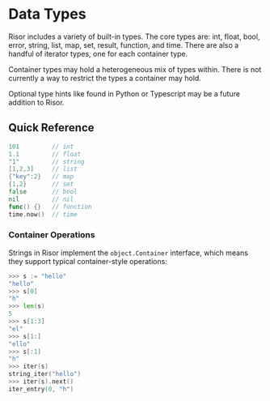 # Data Types

Risor includes a variety of built-in types. The core types are: int, float,
bool, error, string, list, map, set, result, function, and time. There are also
a handful of iterator types, one for each container type.

Container types may hold a heterogeneous mix of types within. There is not
currently a way to restrict the types a container may hold.

Optional type hints like found in Python or Typescript may be a future addition
to Risor.

## Quick Reference

```go
101         // int
1.1         // float
"1"         // string
[1,2,3]     // list
{"key":2}   // map
{1,2}       // set
false       // bool
nil         // nil
func() {}   // function
time.now()  // time
```

### Container Operations

Strings in Risor implement the `object.Container` interface, which means they
support typical container-style operations:

```go
>>> s := "hello"
"hello"
>>> s[0]
"h"
>>> len(s)
5
>>> s[1:3]
"el"
>>> s[1:]
"ello"
>>> s[:1]
"h"
>>> iter(s)
string_iter("hello")
>>> iter(s).next()
iter_entry(0, "h")
```
